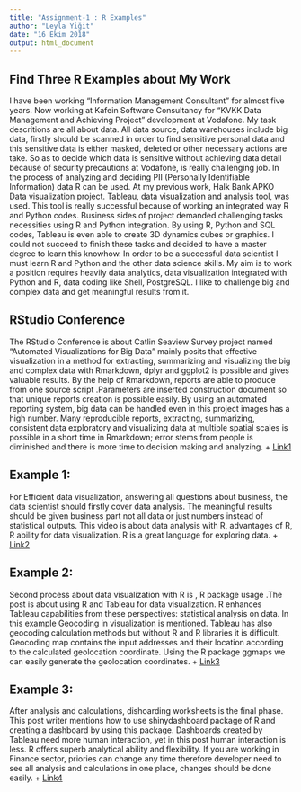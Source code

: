 ```yaml
---
title: "Assignment-1 : R Examples"
author: "Leyla Yiğit"
date: "16 Ekim 2018"
output: html_document
---
```



## Find Three R Examples about My Work
I have been working “Information Management Consultant” for almost five years.  Now working at Kafein Software Consultancy for “KVKK Data Management and Achieving Project” development at Vodafone. My task descritions are all about data. All data source, data warehouses include big data, firstly should be scanned in order to find sensitive personal data and this sensitive data is either masked, deleted or other necessary actions are take. So as to decide which data is sensitive without achieving data detail because of security precautions at Vodafone, is really challenging job. In the process of analyzing and deciding PII (Personally Identifiable Information) data R can be used. At my previous work, Halk Bank APKO Data visualization project.  Tableau, data visualization and analysis tool, was used. This tool is really successful because of working an integrated way R and Python codes. Business sides of project demanded challenging tasks necessities using R and Python integration. By using R, Python and SQL codes, Tableau is even able to create 3D dynamics cubes or graphics.  I could not succeed to finish these tasks and decided to have a master degree to learn this knowhow. In order to be a successful data scientist I must learn R and Python and the other data science skills. My aim is to work a position requires heavily data analytics, data visualization integrated with Python and R, data coding like Shell, PostgreSQL. I like to challenge big and complex data and get meaningful results from it.

## RStudio Conference
The RStudio Conference is about Catlin Seaview Survey project named “Automated Visualizations for Big Data” mainly posits that effective visualization in a method for extracting, summarizing and visualizing the big and complex data with Rmarkdown, dplyr and ggplot2 is possible and gives valuable results. By the help of Rmarkdown, reports are able to produce from one source script .Parameters are inserted construction document so that unique reports creation is possible easily. By using an automated reporting system, big data can be handled even in this project images has a high number. Many reproducible reports, extracting, summarizing, consistent data exploratory and visualizing data at multiple spatial scales is possible in a short time in Rmarkdown; error stems from people is diminished and there is more time to decision making and analyzing. 
+ [Link1](https://www.youtube.com/watch?v=ZudrjJz8OA0)

## Example 1:
For Efficient data visualization, answering all questions about business, the data scientist should firstly cover data analysis. The meaningful results should be given business part not all data or just numbers instead of statistical outputs. This video is about data analysis with R, advantages of R, R ability for data visualization. R is a great language for exploring data.
+ [Link2](https://www.youtube.com/watch?v=Ve2lff1naXQ)

## Example 2:
Second process about data visualization with R is , R package usage .The post is about using R and Tableau for data visualization. R enhances Tableau capabilities from these perspectives: statistical analysis on data. In this example Geocoding in visualization is mentioned. Tableau has also geocoding calculation methods but without R and R libraries it is difficult. Geocoding map contains the input addresses and their location according to the calculated geolocation coordinate. Using the R package ggmaps we can easily generate the geolocation coordinates.
+ [Link3](https://towardsdatascience.com/geocoding-tableau-and-r-integration-c5b32dc0eda6)

## Example 3:
After analysis and calculations, dishoarding worksheets is the final phase. This post writer mentions how to use shinydashboard package of R and creating a dashboard by using this package. Dashboards created by Tableau need more human interaction, yet in this post human interaction is less. R offers superb analytical ability and flexibility. If you are working in Finance sector, priories can change any time therefore developer need to see all analysis and calculations in one place, changes should be done easily. 
+ [Link4](https://www.r-bloggers.com/introducing-the-new-zealand-trade-intelligence-dashboard/)




